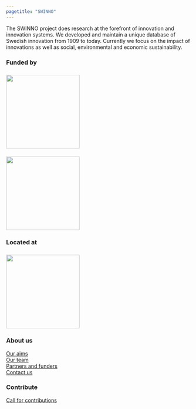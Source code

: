 ```yaml
---
pagetitle: "SWINNO"
---
```


:::{.text-bigger}
The SWINNO project does research at the forefront of innovation and innovation systems.
We developed and maintain a unique database of Swedish innovation from 1909 to today.
Currently we focus on the impact of innovations as well as social, environmental and economic sustainability.
:::


::: {.footer-text}
::: {.footer-container}
::: {.footer-block}
::: grid


::: {.g-col-12 .g-col-md-3}
### Funded by
[![](/assets/images/logos/vinnova-complete-green.svg){fig-align="left" width="200px" style="margin-top: 0.5rem" fig-alt="Logo of VINNOVA"}](https://www.vinnova.se)

[![](/assets/images/logos/logo_lusem@2x.png){fig-align="left" width="200px" style="margin-top: 0.5rem" fig-alt="Logo of Lund University School of Economics and Management"}](https://www.lusem.lu.se)
:::
::: {.g-col-12 .g-col-md-3}
### Located at
[![](/assets/images/logos/logo_lusem@2x.png){fig-align="left" width="200px" style="margin-top: 0.5rem" fig-alt="Logo of Lund University School of Economics and Management"}](https://www.lusem.lu.se)
:::
::: {.g-col-12 .g-col-md-3}
### About us
[Our aims](about.qmd)\
[Our team](team.qmd)\
[Partners and funders](swinno-partners.qmd)\
[Contact us](contact.qmd)
:::
::: {.g-col-12 .g-col-md-3}
### Contribute
[Call for contributions](call-for-contributions.qmd)\
:::



:::
:::
:::
:::
